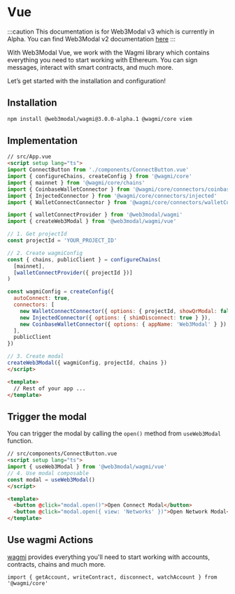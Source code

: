 # Vue

:::caution
This documentation is for Web3Modal v3 which is currently in Alpha. You can find Web3Modal v2 documentation [here](../html/wagmi/installation.mdx)
:::

With Web3Modal Vue, we work with the Wagmi library which contains everything you need to start working with Ethereum. You can sign messages, interact with smart contracts, and much more.

Let’s get started with the installation and configuration!

## Installation

```bash npm2yarn
npm install @web3modal/wagmi@3.0.0-alpha.1 @wagmi/core viem
```

## Implementation

```html
// src/App.vue
<script setup lang="ts">
import ConnectButton from './components/ConnectButton.vue'
import { configureChains, createConfig } from '@wagmi/core'
import { mainnet } from '@wagmi/core/chains'
import { CoinbaseWalletConnector } from '@wagmi/core/connectors/coinbaseWallet'
import { InjectedConnector } from '@wagmi/core/connectors/injected'
import { WalletConnectConnector } from '@wagmi/core/connectors/walletConnect'

import { walletConnectProvider } from '@web3modal/wagmi'
import { createWeb3Modal } from '@web3modal/wagmi/vue'

// 1. Get projectId
const projectId = 'YOUR_PROJECT_ID'

// 2. Create wagmiConfig
const { chains, publicClient } = configureChains(
  [mainnet],
  [walletConnectProvider({ projectId })]
)

const wagmiConfig = createConfig({
  autoConnect: true,
  connectors: [
    new WalletConnectConnector({ options: { projectId, showQrModal: false } }),
    new InjectedConnector({ options: { shimDisconnect: true } }),
    new CoinbaseWalletConnector({ options: { appName: 'Web3Modal' } })
  ],
  publicClient
})

// 3. Create modal
createWeb3Modal({ wagmiConfig, projectId, chains })
</script>

<template>
  // Rest of your app ...
</template>
```

## Trigger the modal

You can trigger the modal by calling the `open()` method from `useWeb3Modal` function.

```html
// src/components/ConnectButton.vue
<script setup lang="ts">
import { useWeb3Modal } from '@web3modal/wagmi/vue'
// 4. Use modal composable
const modal = useWeb3Modal()
</script>

<template>
  <button @click="modal.open()">Open Connect Modal</button>
  <button @click="modal.open({ view: 'Networks' })">Open Network Modal</button>
</template>
```

## Use wagmi Actions

[wagmi](https://wagmi.sh) provides everything you'll need to start working with accounts, contracts, chains and much more.

```tsx
import { getAccount, writeContract, disconnect, watchAccount } from '@wagmi/core'
```